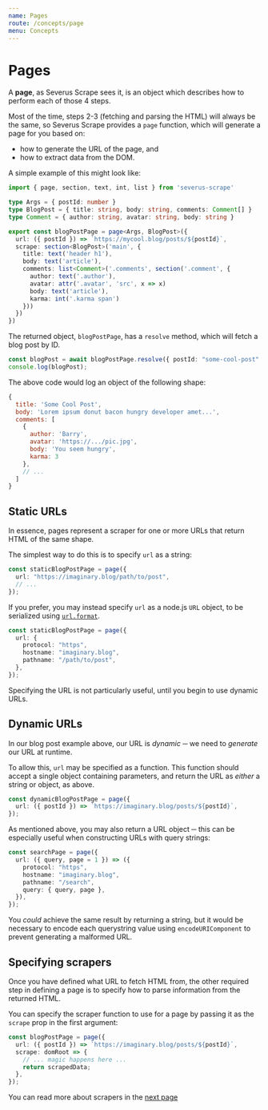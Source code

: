 ```yaml
---
name: Pages
route: /concepts/page
menu: Concepts
---
```


# Pages

A **page**, as Severus Scrape sees it, is an object which describes how to perform each of those 4 steps.

Most of the time, steps 2-3 (fetching and parsing the HTML) will always be the same, so Severus Scrape provides a `page` function, which will generate a page for you based on:

- how to generate the URL of the page, and
- how to extract data from the DOM.

A simple example of this might look like:

```ts
import { page, section, text, int, list } from 'severus-scrape'

type Args = { postId: number }
type BlogPost = { title: string, body: string, comments: Comment[] }
type Comment = { author: string, avatar: string, body: string }

export const blogPostPage = page<Args, BlogPost>({
  url: ({ postId }) => `https://mycool.blog/posts/${postId}`,
  scrape: section<BlogPost>('main', {
    title: text('header h1'),
    body: text('article'),
    comments: list<Comment>('.comments', section('.comment', {
      author: text('.author'),
      avatar: attr('.avatar', 'src', x => x)
      body: text('article'),
      karma: int('.karma span')
    }))
  })
})
```

The returned object, `blogPostPage`, has a `resolve` method, which will fetch a blog post by ID.

```ts
const blogPost = await blogPostPage.resolve({ postId: "some-cool-post" });
console.log(blogPost);
```

The above code would log an object of the following shape:

```js
{
  title: 'Some Cool Post',
  body: 'Lorem ipsum donut bacon hungry developer amet...',
  comments: [
    {
      author: 'Barry',
      avatar: 'https://.../pic.jpg',
      body: 'You seem hungry',
      karma: 3
    },
    // ...
  ]
}
```

## Static URLs

In essence, pages represent a scraper for one or more URLs that return HTML of the same shape.

The simplest way to do this is to specify `url` as a string:

```ts
const staticBlogPostPage = page({
  url: "https://imaginary.blog/path/to/post",
  // ...
});
```

If you prefer, you may instead specify `url` as a node.js `URL` object, to be serialized using [`url.format`](https://nodejs.org/api/url.html#url_url_format_urlobject).

```ts
const staticBlogPostPage = page({
  url: {
    protocol: "https",
    hostname: "imaginary.blog",
    pathname: "/path/to/post",
  },
});
```

Specifying the URL is not particularly useful, until you begin to use dynamic URLs.

## Dynamic URLs

In our blog post example above, our URL is _dynamic_ ─ we need to _generate_ our URL at runtime.

To allow this, `url` may be specified as a function. This function should accept a single object containing parameters, and return the URL as _either_ a string or object, as above.

```ts
const dynamicBlogPostPage = page({
  url: ({ postId }) => `https://imaginary.blog/posts/${postId}`,
});
```

As mentioned above, you may also return a URL object ─ this can be especially useful when constructing URLs with query strings:

```ts
const searchPage = page({
  url: ({ query, page = 1 }) => ({
    protocol: "https",
    hostname: "imaginary.blog",
    pathname: "/search",
    query: { query, page },
  }),
});
```

You _could_ achieve the same result by returning a string, but it would be necessary to encode each querystring value using `encodeURIComponent` to prevent generating a malformed URL.

## Specifying scrapers

Once you have defined what URL to fetch HTML from, the other required step in defining a page is to specify how to parse information from the returned HTML.

You can specify the scraper function to use for a page by passing it as the `scrape` prop in the first argument:

```ts
const blogPostPage = page({
  url: ({ postId }) => `https://imaginary.blog/posts/${postId}`,
  scrape: domRoot => {
    // ... magic happens here ...
    return scrapedData;
  },
});
```

You can read more about scrapers in the [next page](./scraper)
